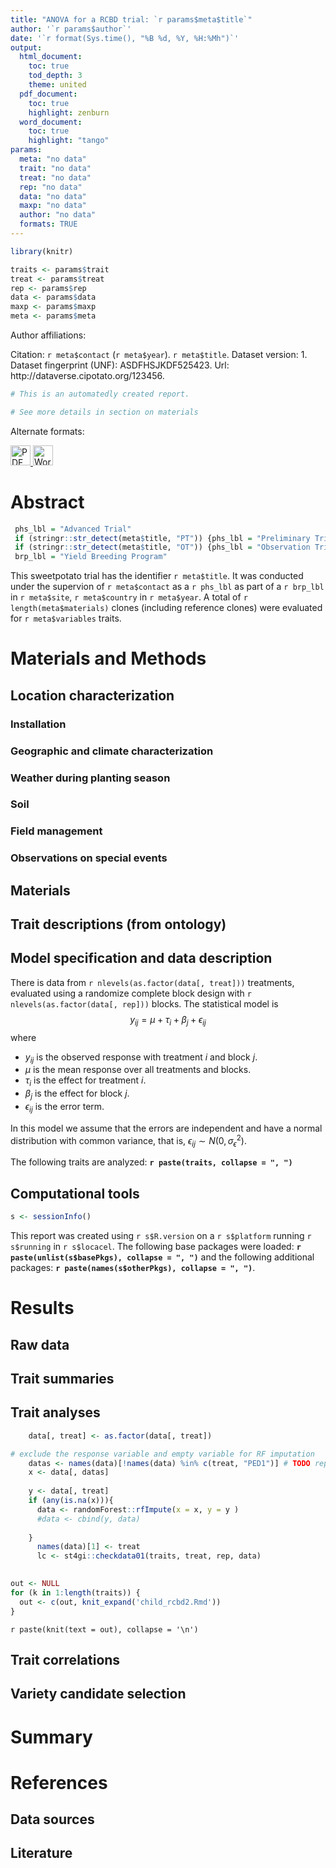 ```yaml
---
title: "ANOVA for a RCBD trial: `r params$meta$title`"
author: '`r params$author`'
date: '`r format(Sys.time(), "%B %d, %Y, %H:%Mh")`'
output: 
  html_document:
    toc: true
    tod_depth: 3
    theme: united
  pdf_document:
    toc: true
    highlight: zenburn
  word_document:
    toc: true
    highlight: "tango"
params: 
  meta: "no data"
  trait: "no data"
  treat: "no data"
  rep: "no data"
  data: "no data"
  maxp: "no data"
  author: "no data"
  formats: TRUE
---
```


```r
library(knitr)

traits <- params$trait
treat <- params$treat
rep <- params$rep
data <- params$data
maxp <- params$maxp
meta <- params$meta

```
Author affiliations:

Citation: `r meta$contact` (`r meta$year`). `r meta$title`. Dataset version: 1. Dataset fingerprint (UNF): ASDFHSJKDF525423. Url: http://dataverse.cipotato.org/123456.

```r
# This is an automatedly created report.

# See more details in section on materials
```

Alternate formats: 

<a href="rcbd_withchild.pdf" target="_blank">
<img src="PDF.jpg" width = "32" height = "32" alt = "PDF"/>
</a>
<a href="rcbd_withchild.docx" target="_blank">
<img src="word.png" width = "32" height = "32" alt = "Word"/>
</a>

# Abstract
```r
 phs_lbl = "Advanced Trial"
 if (stringr::str_detect(meta$title, "PT")) {phs_lbl = "Preliminary Trial"}
 if (stringr::str_detect(meta$title, "OT")) {phs_lbl = "Observation Trial"}
 brp_lbl = "Yield Breeding Program"
```

This sweetpotato trial has the identifier `r meta$title`. It was conducted under the supervion of `r meta$contact`  as a `r phs_lbl` as part of a `r brp_lbl` in `r meta$site`, `r meta$country` in `r meta$year`. A total of `r length(meta$materials)` clones (including reference clones) were evaluated for `r meta$variables` traits.

# Materials and Methods
## Location characterization
### Installation
### Geographic and climate characterization
### Weather during planting season
### Soil
### Field management
### Observations on special events
## Materials
## Trait descriptions (from ontology)
## Model specification and data description

There is data from `r nlevels(as.factor(data[, treat]))` treatments, evaluated using a randomize complete block design with `r nlevels(as.factor(data[, rep]))` blocks. The statistical model is
$$
y_{ij} = \mu + \tau_i + \beta_j + \epsilon_{ij}
$$
where

* $y_{ij}$ is the observed response with treatment $i$ and block $j$.
* $\mu$ is the mean response over all treatments and blocks.
* $\tau_i$ is the effect for treatment $i$.
* $\beta_j$ is the effect for block $j$.
* $\epsilon_{ij}$ is the error term.

In this model we assume that the errors are independent and have a normal distribution with common variance, that is, $\epsilon_{ij} \sim N(0,\sigma_{\epsilon}^2)$.

The following traits are analyzed: **`r paste(traits, collapse = ", ")`**

## Computational tools
```r
s <- sessionInfo()
```

This report was created using `r s$R.version` on a `r s$platform` running `r s$running` in `r s$locacel`. The following base packages were loaded: 
**`r paste(unlist(s$basePkgs), collapse = ", ")`** and the following additional packages: 
**`r paste(names(s$otherPkgs), collapse = ", ")`**.

# Results
## Raw data
## Trait summaries
## Trait analyses

```r

    data[, treat] <- as.factor(data[, treat])

# exclude the response variable and empty variable for RF imputation
    datas <- names(data)[!names(data) %in% c(treat, "PED1")] # TODO replace "PED1" by a search
    x <- data[, datas]
    
    y <- data[, treat]
    if (any(is.na(x))){
      data <- randomForest::rfImpute(x = x, y = y )
      #data <- cbind(y, data)
      
    }
      names(data)[1] <- treat
      lc <- st4gi::checkdata01(traits, treat, rep, data)    
    
```
  

```r
out <- NULL
for (k in 1:length(traits)) {
  out <- c(out, knit_expand('child_rcbd2.Rmd'))
}
```

`r paste(knit(text = out), collapse = '\n')`

## Trait correlations

## Variety candidate selection

# Summary

# References

## Data sources

## Literature



